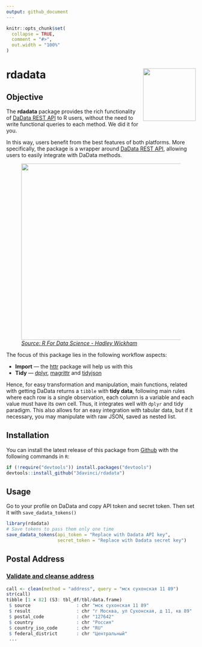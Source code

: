 ```yaml
---
output: github_document
---
```


<!-- README.md is generated from README.Rmd. Please edit that file -->

```r
knitr::opts_chunk$set(
  collapse = TRUE,
  comment = "#>",
  out.width = "100%"
)
```

# rdadata<img src="man/figures/logo.png" align="right" height=140/>

## Objective

The **rdadata** package provides the rich functionality of [DaData REST API](https://dadata.ru/api/) to R users, without the need to write functional queries to each method. We did it for you.

In this way, users benefit from the best features of both platforms. More specifically, the package is a wrapper around [DaData REST API](https://dadata.ru/api/), allowing users to easily integrate with DaData methods.

<figure>
  <img src="man/figures/wrangle.png" style="width:469px;height=184px">
  <figcaption><a href="https://r4ds.had.co.nz/"><i>Source: R For Data Science - Hadley Wickham</i></a></figcaption>
</figure>


The focus of this package lies in the following workflow aspects:

- __Import__ --- the [httr](https://cran.r-project.org/web/packages/httr/vignettes/quickstart.html) package will help us with this
- __Tidy__  --- [dplyr](https://dplyr.tidyverse.org/), [magrittr](https://cran.r-project.org/web/packages/magrittr/vignettes/magrittr.html) and [tidyjson](https://cran.r-project.org/web/packages/tidyjson/vignettes/introduction-to-tidyjson.html)

Hence, for easy transformation and manipulation, main functions, related with getting DaData returns a `tibble` with **tidy data**, following main rules where each row is a single observation, each column is a variable and each value must have its own cell. Thus, it integrates well with `dplyr` and tidy paradigm. This also allows for an easy integration with tabular data, but if it necessary, you may manipulate with raw JSON, saved as nested list.

## Installation

You can install the latest release of this package from [Github](https://github.com/3davinci/rdadata) with the following commands in `R`:

```r
if (!require("devtools")) install.packages("devtools")
devtools::install_github("3davinci/rdadata")
```

## Usage

Go to your profile on DaData and copy API token and secret token. Then set it with `save_dadata_tokens()`

```r
library(rdadata)
# Save tokens to pass them only one time
save_dadata_tokens(api_token = "Replace with Dadata API key",
                   secret_token = "Replace with Dadata secret key")
```


## Postal Address

### [Validate and cleanse address](https://dadata.ru/api/clean/address/)

```r
call <- clean(method = "address", query = "мск сухонская 11 89")
str(call)
tibble [1 × 82] (S3: tbl_df/tbl/data.frame)
 $ source                 : chr "мск сухонская 11 89"
 $ result                 : chr "г Москва, ул Сухонская, д 11, кв 89"
 $ postal_code            : chr "127642"
 $ country                : chr "Россия"
 $ country_iso_code       : chr "RU"
 $ federal_district       : chr "Центральный"
 ...
```


